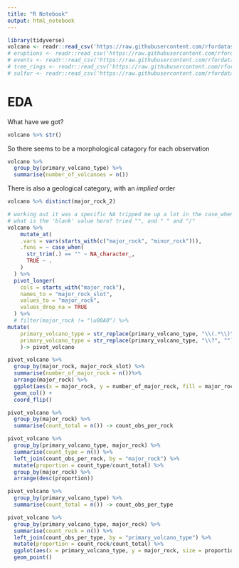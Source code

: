 ```yaml
---
title: "R Notebook"
output: html_notebook
---
```


```r
library(tidyverse)
volcano <- readr::read_csv('https://raw.githubusercontent.com/rfordatascience/tidytuesday/master/data/2020/2020-05-12/volcano.csv')
# eruptions <- readr::read_csv('https://raw.githubusercontent.com/rfordatascience/tidytuesday/master/data/2020/2020-05-12/eruptions.csv')
# events <- readr::read_csv('https://raw.githubusercontent.com/rfordatascience/tidytuesday/master/data/2020/2020-05-12/events.csv')
# tree_rings <- readr::read_csv('https://raw.githubusercontent.com/rfordatascience/tidytuesday/master/data/2020/2020-05-12/tree_rings.csv')
# sulfur <- readr::read_csv('https://raw.githubusercontent.com/rfordatascience/tidytuesday/master/data/2020/2020-05-12/sulfur.csv')
```

# EDA

What have we got?

```r
volcano %>% str()
```

So there seems to be a morphological catagory for each observation

```r
volcano %>% 
  group_by(primary_volcano_type) %>%
  summarise(number_of_volcanoes = n())
```

There is also a geological category, with an _implied_ order


```r
volcano %>% distinct(major_rock_2)
```

```r
# working out it was a specific NA tripped me up a lot in the case_when
# what is the 'blank' value here? tried "", and " " and "/"
volcano %>%
    mutate_at(
    .vars = vars(starts_with(c("major_rock", "minor_rock"))),
    .funs = ~ case_when(
      str_trim(.) == "" ~ NA_character_,
      TRUE ~ .
    )
  ) %>% 
  pivot_longer(
    cols = starts_with("major_rock"),
    names_to = "major_rock_slot",
    values_to = "major_rock", 
    values_drop_na = TRUE
  ) %>% 
  # filter(major_rock != "\u00A0") %>% 
mutate(
    primary_volcano_type = str_replace(primary_volcano_type, "\\(.*\\)", ""),
    primary_volcano_type = str_replace(primary_volcano_type, "\\?", "")
    )-> pivot_volcano

pivot_volcano %>% 
  group_by(major_rock, major_rock_slot) %>%
  summarise(number_of_major_rock = n())%>%
  arrange(major_rock) %>%
  ggplot(aes(x = major_rock, y = number_of_major_rock, fill = major_rock_slot)) +
  geom_col() +
  coord_flip()
```

```r
pivot_volcano %>% 
  group_by(major_rock) %>% 
  summarise(count_total = n()) -> count_obs_per_rock

pivot_volcano %>%
  group_by(primary_volcano_type, major_rock) %>% 
  summarise(count_type = n()) %>% 
  left_join(count_obs_per_rock, by = "major_rock") %>% 
  mutate(proportion = count_type/count_total) %>% 
  group_by(major_rock) %>% 
  arrange(desc(proportion))
```

```r
pivot_volcano %>% 
  group_by(primary_volcano_type) %>% 
  summarise(count_total = n()) -> count_obs_per_type

pivot_volcano %>%
  group_by(primary_volcano_type, major_rock) %>% 
  summarise(count_rock = n()) %>% 
  left_join(count_obs_per_type, by = "primary_volcano_type") %>% 
  mutate(proportion = count_rock/count_total) %>% 
  ggplot(aes(x = primary_volcano_type, y = major_rock, size = proportion)) +
  geom_point()
```